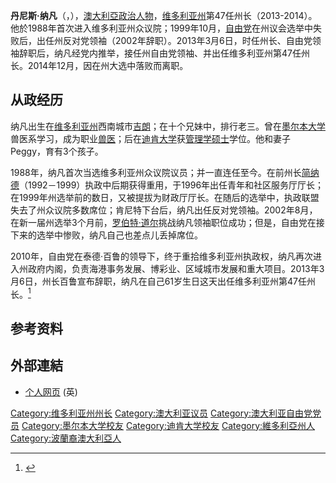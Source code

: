 {{noteTA
|1=zh-hans:澳大利亚;zh-hk:澳洲;zh-tw:澳洲;
}}
{{Infobox Politician
| name             = 丹尼斯·纳凡
| original_name    = Denis·Vincent·Napthine
| honorific-suffix = MLA
| image            = Premier Denis Napthine.jpg
| caption          = 
| small_image      = 
| country          = {{AUS}}
| order            = 47
| office           = 维多利亚州州长
| term_start       = 2013年3月6日
| term_end         = 2014年12月4日
| monarch = [[伊莉沙白二世|伊莉沙白二世]]
| governor_general = 亚历克斯·切尔诺夫
| predecessor      = 泰德·百鲁
| successor        = [[丹尼尔·安德鲁斯|丹尼尔·安德鲁斯]]
| office2          = [[维多利亚州|维多利亚州]][[反对党|反对党]]领袖
| term_start2      = 1999年10月26日
| term_end2        = 2002年8月20日
| deputy2          = Louise Ashe
| predecessor2     = [[简纳德|简纳德]]
| successor2       = [[罗伯特·道尔|罗伯特·道尔]] 
| office3          = [[众议院|维多利亚州众议院]][[议员|议员]] 
| term_start3      = 1988年10月1日
| term_end3        = 
| constituency3    = 州西南海岸选区
| majority3        =  61.90% (2010年)<ref>[https://www.vec.vic.gov.au/Results/state2010TCPbyVCSouth-WestCoastDistrict.html 维多利亚州选举委员会－西南海岸选区2010年选举结果] {{Wayback|url=https://www.vec.vic.gov.au/Results/state2010TCPbyVCSouth-WestCoastDistrict.html |date=20190911213014 }} （英）</ref>
| birth_date       = {{birth date and age|1952|3|6}} 
| birth_place      = {{AUS}}[[维多利亚州|维多利亚州]][[吉朗|吉朗]]
| death_date       = 
| death_place      = 
| party            = [[澳大利亚自由党|澳大利亚自由党]]
| spouse           = Peggy
| alma_mater       = [[迪肯大学|迪肯大学]]<br>[[墨尔本大学|墨尔本大学]]
| occupation       = [[兽医|兽医]]
| religion         =
| signature        =
| website          = [https://web.archive.org/web/20110328003836/http://www.denisnapthine.com.au/ 个人网页]
| footnotes        = 
}}
'''丹尼斯·纳凡'''（{{lang-en|'''Denis Vincent Napthine'''}}，{{bd|1952年|3月6日|catIdx=Napthine, Denis Vincent}}），[[澳大利亞|澳大利亞]][[政治人物|政治人物]]，[[维多利亚州|维多利亚州]]第47任州长（2013-2014）。他於1988年首次进入维多利亚州众议院；1999年10月，[[澳大利亚自由党|自由党]]在州议会选举中失败后，出任州反对党领袖（2002年辞职）。2013年3月6日，时任州长、自由党领袖{{tsl|en|Ted Baillieu|泰德·百鲁}}辞职后，纳凡经党内推举，接任州自由党领袖、并出任维多利亚州第47任州长。2014年12月，因在州大选中落败而离职。

== 从政经历 ==
纳凡出生在[[维多利亚州|维多利亚州]]西南城市[[吉朗|吉朗]]；在十个兄妹中，排行老三。曾在[[墨尔本大学|墨尔本大学]]兽医系学习，成为职业[[兽医|兽医]]；后在[[迪肯大学|迪肯大学]]获[[管理学|管理学]][[硕士|硕士]]学位。他和妻子Peggy，育有3个孩子。

1988年，纳凡首次当选维多利亚州众议院议员；并一直连任至今。在前州长[[简纳德|简纳德]]（1992－1999）执政中后期获得重用，于1996年出任青年和社区服务厅厅长；在1999年州选举前的数日，又被提拔为财政厅厅长。在随后的选举中，执政联盟失去了州众议院多数席位；肯尼特下台后，纳凡出任反对党领袖。2002年8月，在新一届州选举3个月前，[[罗伯特·道尔|罗伯特·道尔]]挑战纳凡领袖职位成功；但是，自由党在接下来的选举中惨败，纳凡自己也差点儿丢掉席位。

2010年，自由党在泰德·百鲁的领导下，终于重拾维多利亚州执政权，纳凡再次进入州政府内阁，负责海港事务发展、博彩业、区域城市发展和重大项目。2013年3月6日，州长百鲁宣布辞职，纳凡在自己61岁生日这天出任维多利亚州第47任州长。<ref>{{Cite web |url=http://www.chinaconnections.com.au/zh/australia-china-news/news-/1772-2013-03-13-03-24-05 |title=维多利亚州州长 丹尼斯·纳凡 |accessdate=2013-05-28 |archive-date=2013-05-01 |archive-url=https://web.archive.org/web/20130501214634/http://chinaconnections.com.au/zh/australia-china-news/news-/1772-2013-03-13-03-24-05 |dead-url=no }}</ref>

== 参考资料 ==
{{reflist}}

== 外部連結 ==
* [https://web.archive.org/web/20110328003836/http://www.denisnapthine.com.au/ 个人网页] (英)

{{DEFAULTSORT:Napthine, Denis Vincent}}
[[Category:维多利亚州州长|Category:维多利亚州州长]]
[[Category:澳大利亚议员|Category:澳大利亚议员]]
[[Category:澳大利亚自由党党员|Category:澳大利亚自由党党员]]
[[Category:墨尔本大学校友|Category:墨尔本大学校友]]
[[Category:迪肯大学校友|Category:迪肯大学校友]]
[[Category:維多利亞州人|Category:維多利亞州人]]
[[Category:波蘭裔澳大利亞人|Category:波蘭裔澳大利亞人]]